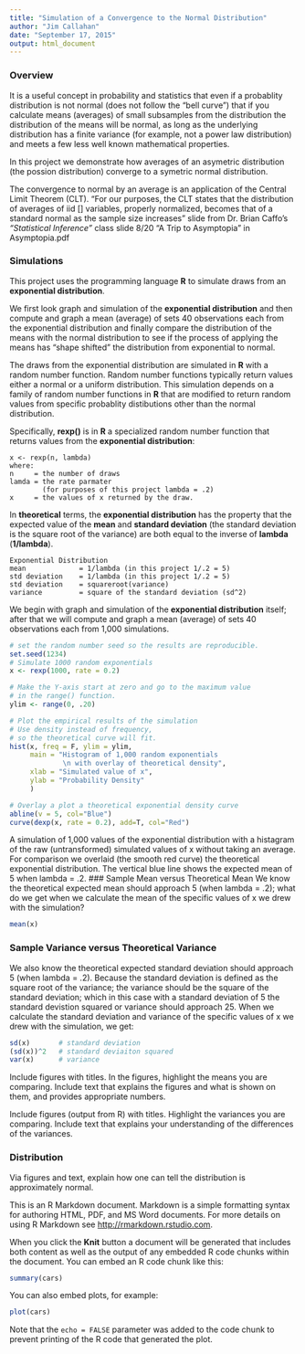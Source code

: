 ```yaml
---
title: "Simulation of a Convergence to the Normal Distribution"
author: "Jim Callahan"
date: "September 17, 2015"
output: html_document
---
```


### Overview
It is a useful concept in probability and statistics that even if a 
probablity distribution is not normal (does not follow the "bell curve")
that if you calculate means (averages) of small subsamples from the distribution
the distribution of the means will be normal, as long as the underlying distribution
has a finite variance (for example, not a power law distribution) and meets a few
less well known mathematical properties.

In this project we demonstrate how averages of an asymetric distribution
(the possion distribution) converge to a symetric normal distribution.

The convergence to normal by an average is an application of the Central Limit Theorem (CLT).
"For our purposes, the CLT states that the distribution of averages of iid [] variables, 
properly normalized, becomes that of a standard normal as the sample size increases"
slide from Dr. Brian Caffo's *"Statistical Inference"* class
slide 8/20 "A Trip to Asymptopia" in Asymptopia.pdf


### Simulations
This project uses the programming language **R** to simulate draws 
from an **exponential distribution**. 

We first look graph and simulation  of the **exponential distribution** 
and then compute and graph a mean (average) of sets 40 observations each 
from the exponential distribution and finally compare the distribution of 
the means with the normal distribution to see if the process of
applying the means has "shape shifted" the distribution from exponential to normal.


The draws from the exponential distribution are simulated in **R** with 
a random number function. Random number functions typically return values
either a normal or a uniform distribution. This simulation depends on a family
of random number functions in **R** that are modified to return random values from
specific probablity distibutions other than the normal distribution.

Specifically, **rexp()** is in **R** a specialized 
random number function that returns values from the **exponential distribution**:

```
x <- rexp(n, lambda)
where:
n     = the number of draws
lamda = the rate parmater  
        (for purposes of this project lambda = .2)
x     = the values of x returned by the draw.
```

In **theoretical** terms, the **exponential distribution** has the property that
the expected value of the **mean** and **standard deviation** (the standard deviation
is the square root of the variance) are both equal to the inverse 
of **lambda** (**1/lambda**).

```
Exponential Distribution
mean             = 1/lambda (in this project 1/.2 = 5)
std deviation    = 1/lambda (in this project 1/.2 = 5)
std deviation    = squareroot(variance)
variance         = square of the standard deviation (sd^2)
```

We begin with graph and simulation  of the **exponential distribution** itself;
after that we will compute and graph a mean (average) of sets 40 observations each
from 1,000 simulations. 




```r
# set the random number seed so the results are reproducible.
set.seed(1234)
# Simulate 1000 random exponentials
x <- rexp(1000, rate = 0.2)

# Make the Y-axis start at zero and go to the maximum value 
# in the range() function.
ylim <- range(0, .20)

# Plot the empirical results of the simulation
# Use density instead of frequency,
# so the theoretical curve will fit.
hist(x, freq = F, ylim = ylim,
     main = "Histogram of 1,000 random exponentials
             \n with overlay of theoretical density",
     xlab = "Simulated value of x",
     ylab = "Probability Density"
     )

# Overlay a plot a theoretical exponential density curve
abline(v = 5, col="Blue")
curve(dexp(x, rate = 0.2), add=T, col="Red")
```
A simulation of 1,000 values of the exponential distribution with a histagram 
of the raw (untransformed) simulated values of x without taking an average. 
For comparison we overlaid (the smooth red curve) the theoretical exponential distribution. 
The vertical blue line shows the expected mean of 5 when lambda = .2.
### Sample Mean versus Theoretical Mean
We know the theoretical expected mean should approach 5 (when lambda = .2); 
what do we get when we calculate the mean of the specific values of x 
we drew with the simulation?

```r
mean(x)

```


### Sample Variance versus Theoretical Variance
We also know the theoretical expected standard deviation should approach 5 (when lambda = .2).
Because the standard deviation is defined as the square root of the variance;
the variance should be the square of the standard deviation; which in this case
with a standard deviation of 5 the standard devistion squared or variance should
approach 25. When we calculate the standard deviation and variance of 
the specific values of x we drew with the simulation, we get:

```r
sd(x)       # standard deviation
(sd(x))^2   # standard deviaiton squared 
var(x)      # variance
```


Include figures with titles. In the figures, highlight the means you are comparing. 
Include text that explains the figures and what is shown on them, 
and provides appropriate numbers.



Include figures (output from R) with titles. Highlight the variances you are comparing. 
Include text that explains your understanding of the differences of the variances.

### Distribution
Via figures and text, explain how one can tell the distribution is approximately normal.





This is an R Markdown document. Markdown is a simple formatting syntax for authoring HTML, PDF, and MS Word documents. For more details on using R Markdown see <http://rmarkdown.rstudio.com>.

When you click the **Knit** button a document will be generated that includes both content as well as the output of any embedded R code chunks within the document. You can embed an R code chunk like this:

```r
summary(cars)
```

You can also embed plots, for example:

```r
plot(cars)
```

Note that the `echo = FALSE` parameter was added to the code chunk to prevent printing of the R code that generated the plot.
